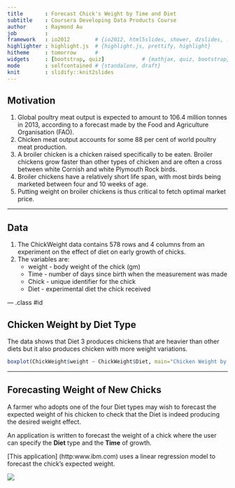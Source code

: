 ```yaml
---
title       : Forecast Chick's Weight by Time and Diet
subtitle    : Coursera Developing Data Products Course
author      : Raymond Au
job         : 
framework   : io2012        # {io2012, html5slides, shower, dzslides, ...}
highlighter : highlight.js  # {highlight.js, prettify, highlight}
hitheme     : tomorrow      # 
widgets     : [bootstrap, quiz]            # {mathjax, quiz, bootstrap}
mode        : selfcontained # {standalone, draft}
knit        : slidify::knit2slides
---
```


## Motivation

1. Global poultry meat output is expected to amount to 106.4 million tonnes in 2013, according to a forecast made by the Food and Agriculture Organisation (FAO). 
2. Chicken meat output accounts for some 88 per cent of world poultry meat production.
3. A broiler chicken is a chicken raised specifically to be eaten. Broiler chickens grow faster than other types of chicken and are often a cross between white Cornish and white Plymouth Rock birds. 
4. Broiler chickens have a relatively short life span, with most birds being marketed between four and 10 weeks of age. 
5. Putting weight on broiler chickens is thus critical to fetch optimal market price.

---

## Data

1. The ChickWeight data contains 578 rows and 4 columns from an experiment on the effect of diet on early growth of chicks.
2. The variables are:
   * weight - body weight of the chick (gm)
   * Time - number of days since birth when the measurement was made
   * Chick - unique identifier for the chick
   * Diet - experimental diet the chick received

--- .class #id 

## Chicken Weight by Diet Type

The data shows that Diet 3 produces chickens that are heavier than other diets but it also produces chicken with more weight variations.

```r
boxplot(ChickWeight$weight ~ ChickWeight$Diet, main="Chicken Weight by Diet", xlab="Diet Type", ylab="Weight (gm)")
```

---

## Forecasting Weight of New Chicks

A farmer who adopts one of the four Diet types may wish to forecast the  expected weight of his chicken to check that the Diet is indeed producing the desired weight effect.

An application is written to forecast the weight of a chick where the user can specify the **Diet** type and the **Time** of growth.

[This application] (http:www.ibm.com) uses a linear regression model to forecast the chick's expected weight.

![](Chick.jpg)





